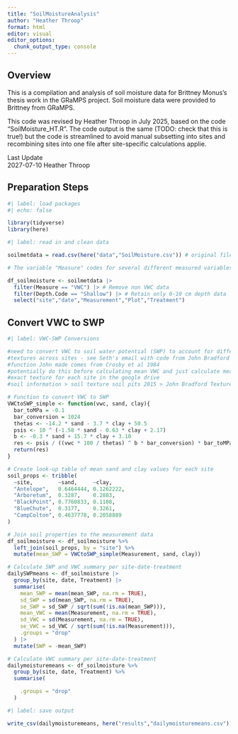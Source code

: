 ```yaml
---
title: "SoilMoistureAnalysis"
author: "Heather Throop"
format: html
editor: visual
editor_options: 
  chunk_output_type: console
---
```


## Overview

This is a compilation and analysis of soil moisture data for Brittney Monus's thesis work in the GRaMPS project. Soil moisture data were provided to Brittney from GRaMPS.

This code was revised by Heather Throop in July 2025, based on the code "SoilMoisture_HT.R". The code output is the same (TODO: check that this is true!) but the code is streamlined to avoid manual subsetting into sites and recombining sites into one file after site-specific calculations applie.

Last Update \
2027-07-10 Heather Throop

## Preparation Steps

```r
#| label: load packages
#| echo: false

library(tidyverse)
library(here)
```

```r
#| label: read in and clean data

soilmetdata = read.csv(here("data","SoilMoisture.csv")) # original file name in archive is SoilMoistureData_Request_Monus_HT.csv"

# The variable "Measure" codes for several different measured variables (VWC, T, Precip, RH). VWC is volumetric water content (VWC) and units are m3/m3

df_soilmoisture <- soilmetdata |>
  filter(Measure == "VWC") |> # Remove non VWC data
  filter(Depth.Code == "Shallow") |> # Retain only 0-10 cm depth data 
  select("site","date","Measurement","Plot","Treatment")

```

## Convert VWC to SWP

```r
#| label: VWC-SWP Conversions

#need to convert VWC to soil water potential (SWP) to account for different soil 
#textures across sites - see Seth's email with code from John Bradford
#function John made comes from Crosby et al 1984
#potentially do this before calculating mean VWC and just calculate mean SWP
#exact texture for each site in the google drive 
#soil information > soil texture soil pits 2015 > John Bradford Texture 2015 submission 

# Function to convert VWC to SWP
VWCtoSWP_simple <- function(vwc, sand, clay){
  bar_toMPa = -0.1
  bar_conversion = 1024
  thetas <- -14.2 * sand - 3.7 * clay + 50.5
  psis <- 10 ^ (-1.58 * sand - 0.63 * clay + 2.17)
  b <- -0.3 * sand + 15.7 * clay + 3.10
  res <- psis / ((vwc * 100 / thetas) ^ b * bar_conversion) * bar_toMPa
  return(res)
}

# Create look-up table of mean sand and clay values for each site
soil_props <- tribble(
  ~site,        ~sand,     ~clay,
  "Antelope",   0.6464444, 0.1262222,
  "Arboretum",  0.3287,    0.2883,
  "BlackPoint", 0.7760833, 0.1108,
  "BlueChute",  0.3177,    0.3261,
  "CampColton", 0.4637778, 0.2058889
)

# Join soil properties to the measurement data
df_soilmoisture <- df_soilmoisture %>%
  left_join(soil_props, by = "site") %>%
  mutate(mean_SWP = VWCtoSWP_simple(Measurement, sand, clay))

# Calculate SWP and VWC summary per site-date-treatment
dailySWPmeans <- df_soilmoisture |>
  group_by(site, date, Treatment) |>
  summarise(
    mean_SWP = mean(mean_SWP, na.rm = TRUE),
    sd_SWP = sd(mean_SWP, na.rm = TRUE),
    se_SWP = sd_SWP / sqrt(sum(!is.na(mean_SWP))),
    mean_VWC = mean(Measurement, na.rm = TRUE),
    sd_VWC = sd(Measurement, na.rm = TRUE),
    se_VWC = sd_VWC / sqrt(sum(!is.na(Measurement))),
    .groups = "drop"
  ) |>
  mutate(SWP = -mean_SWP)

# Calculate VWC summary per site-date-treatment
dailymoisturemeans <- df_soilmoisture %>%
  group_by(site, date, Treatment) %>%
  summarise(

    .groups = "drop"
  )

```

```r
#| label: save output

write_csv(dailymoisturemeans, here("results","dailymoisturemeans.csv"))

```
